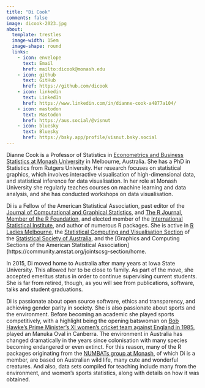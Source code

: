 ```yaml
---
title: "Di Cook"
comments: false
image: dicook-2023.jpg
about:
  template: trestles
  image-width: 15em
  image-shape: round
  links:
    - icon: envelope
      text: Email
      href: mailto:dicook@monash.edu
    - icon: github
      text: GitHub
      href: https://github.com/dicook
    - icon: linkedin
      text: LinkedIn
      href: https://www.linkedin.com/in/dianne-cook-a4877a104/  
    - icon: mastodon
      text: Mastodon
      href: https://aus.social/@visnut  
    - icon: bluesky
      text: Bluesky
      href: https://bsky.app/profile/visnut.bsky.social
---
```


::: {#hero-heading}

Dianne Cook is a Professor of Statistics in [Econometrics and Business Statistics at Monash University](https://www.monash.edu/business/ebs/about-us) in Melbourne, Australia. She has a PhD in Statistics from Rutgers University. Her research focuses on statistical graphics, which involves interactive visualisation of high-dimensional data, and statistical inference for data visualisation. In her role at Monash University she regularly teaches courses on machine learning and data analysis, and she has conducted workshops on data visualisation. 

Di is a Fellow of the American Statistical Association, past editor of the [Journal of Computational and Graphical Statistics](https://www.tandfonline.com/journals/ucgs20), and [The R Journal](https://journal.r-project.org), [Member of the R Foundation](https://www.r-project.org/foundation/), and elected member of the [International Statistical Institute](https://www.isi-web.org), and author of numerous R packages. She is active in [R Ladies Melbourne](https://github.com/R-LadiesMelbourne), the [Statistical Computing and Visualisation Section](https://statsoc.org.au/Statistical-Computing-and-Visualisation-Section) of the [Statistical Society of Australia](https://statsoc.org.au), and the [Graphics and Computing Sections of the American Statistical Association](https://community.amstat.org/jointscsg-section/home.

In 2015, Di moved home to Australia after many years at Iowa State University. This allowed her to be close to family. As part of the move, she accepted emeritus status in order to continue supervising current students. She is far from retired, though, as you will see from publications, software, talks and student graduations.

Di is passionate about open source software, ethics and transparency, and achieving gender parity in society. She is also passionate about sports and the environment. Before becoming an academic she played sports competitively, with a highlight being the opening batswoman on [Bob Hawke's Prime Minister's XI women's cricket team against England in 1985](https://www.nfsa.gov.au/collection/curated/asset/99286-womens-cricket-australia-v-england-canberra-1985), played an Manuka Oval in Canberra. The environment in Australia has changed dramatically in the years since colonisation with many species becoming endangered or even extinct. For this reason, many of the R packages originating from the [NUMBATs group at Monash](https://numbat.space), of which Di is a member, are based on Australian wild life, many cute and wonderful creatures. And also, data sets compiled for teaching include many from the environment, and women's sports statistics, along with details on how it was obtained.  

:::